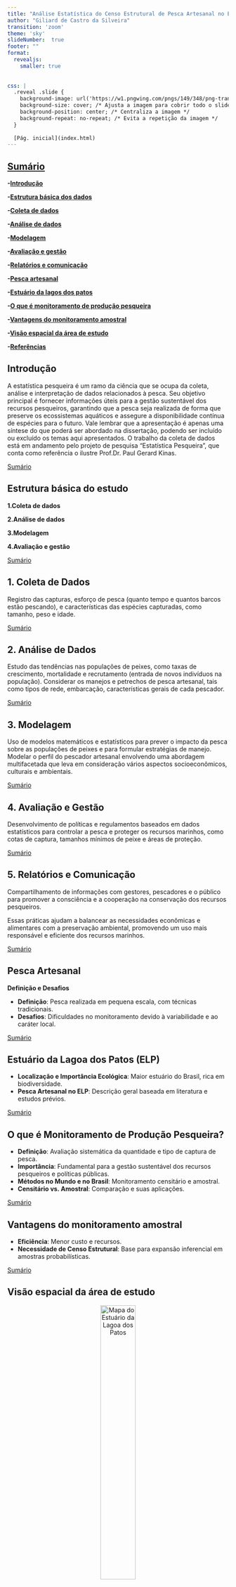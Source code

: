 ```yaml
---
title: "Análise Estatística do Censo Estrutural de Pesca Artesanal no Estuário da Lagoa dos Patos - 2024"
author: "Giliard de Castro da Silveira"
transition: 'zoom'
theme: 'sky'
slideNumber:  true
footer: "" 
format: 
  revealjs:
    smaller: true 
    
  
css: |
  .reveal .slide {
    background-image: url('https://w1.pngwing.com/pngs/149/348/png-transparent-boat-fisherman-fishing-nets-angling-cast-net-character-yellow-thumbnail.png');
    background-size: cover; /* Ajusta a imagem para cobrir todo o slide */
    background-position: center; /* Centraliza a imagem */
    background-repeat: no-repeat; /* Evita a repetição da imagem */
  }
  
  [Pág. inicial](index.html)
---
```

## **[Sumário](#sumário)**

 **-[Introdução](#pág3)** 

 **-[Estrutura básica dos dados](#pág4)**
 
 **-[Coleta de dados](#pág5)**
 
 **-[Análise de dados](#pág6)**
 
 **-[Modelagem](#pág7)**
 
 **-[Avaliação e gestão](#pág8)**
 
 **-[Relatórios e comunicação](#pág9)**
 
 **-[Pesca artesanal](#pág10)**
 
 **-[Estuário da lagos dos patos](#pág11)**
 
 **-[O que é monitoramento de produção pesqueira](#pág12)**
 
 **-[Vantagens do monitoramento amostral](#pág13)**
 
 **-[Visão espacial da área de estudo](#pág14)**
 
 **-[Referências](#pág15)**
 
 
## Introdução {#pág3}

A estatística pesqueira é um ramo da ciência que se ocupa da coleta, análise e interpretação de dados relacionados à pesca. Seu objetivo principal é fornecer informações úteis para a gestão sustentável dos recursos pesqueiros, garantindo que a pesca seja realizada de forma que preserve os ecossistemas aquáticos e assegure a disponibilidade contínua de espécies para o futuro.
Vale lembrar que a apresentação é apenas uma síntese do que poderá ser abordado na dissertação, podendo ser incluído ou excluído os temas aqui apresentados.
O trabalho da coleta de dados está em andamento pelo projeto de pesquisa "Estatística Pesqueira", que conta como referência o ilustre Prof.Dr. Paul Gerard Kinas.


 <footer class="footer">
  <a href="#sumário">Sumário</a>
</footer>

## Estrutura básica do estudo {#pág4}


 **1.Coleta de dados**
 
 **2.Análise de dados**
 
 **3.Modelagem**
 
 **4.Avaliação e gestão**
 
 <footer class="footer">
  <a href="#sumário">Sumário</a>
</footer>

## 1. **Coleta de Dados**  {#pág5}
Registro das capturas, esforço de pesca (quanto tempo e quantos barcos estão pescando), e características das espécies capturadas, como tamanho, peso e idade.

<footer class="footer">
  <a href="#sumário">Sumário</a>
</footer>

## 2. **Análise de Dados** {#pág6} 
Estudo das tendências nas populações de peixes, como taxas de crescimento, mortalidade e recrutamento (entrada de novos indivíduos na população).
Considerar os manejos e petrechos de pesca artesanal, tais como tipos de rede, embarcação, características gerais de cada pescador.

<footer class="footer">
  <a href="#sumário">Sumário</a>
</footer>

## 3. **Modelagem** {#pág7}
Uso de modelos matemáticos e estatísticos para prever o impacto da pesca sobre as populações de peixes e para formular estratégias de manejo.
Modelar o perfil do pescador artesanal envolvendo uma abordagem multifacetada que leva em consideração vários aspectos socioeconômicos, culturais e ambientais.

<footer class="footer">
  <a href="#sumário">Sumário</a>
</footer>

## 4. **Avaliação e Gestão** {#pág8}
Desenvolvimento de políticas e regulamentos baseados em dados estatísticos para controlar a pesca e proteger os recursos marinhos, como cotas de captura, tamanhos mínimos de peixe e áreas de proteção.

<footer class="footer">
  <a href="#sumário">Sumário</a>
</footer>

## 5. **Relatórios e Comunicação** {#pág9}
Compartilhamento de informações com gestores, pescadores e o público para promover a consciência e a cooperação na conservação dos recursos pesqueiros.

Essas práticas ajudam a balancear as necessidades econômicas e alimentares com a preservação ambiental, promovendo um uso mais responsável e eficiente dos recursos marinhos.


<footer class="footer">
  <a href="#sumário">Sumário</a>
</footer>


## Pesca Artesanal{#pág10}

**Definição e Desafios**

- **Definição**: Pesca realizada em pequena escala, com técnicas tradicionais.
- **Desafios**: Dificuldades no monitoramento devido à variabilidade e ao caráter local.

<footer class="footer">
  <a href="#sumário">Sumário</a>
</footer>


## Estuário da Lagoa dos Patos (ELP) {#pág11}

- **Localização e Importância Ecológica**: Maior estuário do Brasil, rica em biodiversidade.
- **Pesca Artesanal no ELP**: Descrição geral baseada em literatura e estudos prévios.


<footer class="footer">
  <a href="#sumário">Sumário</a>
</footer>

## O que é Monitoramento de Produção Pesqueira? {#pág12}

- **Definição**: Avaliação sistemática da quantidade e tipo de captura de pesca.
- **Importância**: Fundamental para a gestão sustentável dos recursos pesqueiros e políticas públicas.
- **Métodos no Mundo e no Brasil**: Monitoramento censitário e amostral.
- **Censitário vs. Amostral**: Comparação e suas aplicações.


<footer class="footer">
  <a href="#sumário">Sumário</a>
</footer>


## Vantagens do monitoramento amostral{#pág13}

- **Eficiência**: Menor custo e recursos.
- **Necessidade de Censo Estrutural**: Base para expansão inferencial em amostras probabilísticas.


<footer class="footer">
  <a href="#sumário">Sumário</a>
</footer>



## Visão espacial da área de estudo {#pág14}

<div style="text-align: center;">
  <img src="https://4.bp.blogspot.com/-QeBkqmRsc2c/TxM5xn8-KSI/AAAAAAAACTQ/zzzAwTE0Ghc/s1600/Limites+do+estu%25C3%25A1rio.jpg" alt="Mapa do Estuário da Lagoa dos Patos" style="width: 40%; max-width: 600px;"/>
</div>


<footer class="footer">
  <a href="#sumário">Sumário</a>
</footer>




## Referências {#pág15}
[Ministério da pesca(2010)](https://www.icmbio.gov.br/cepsul/images/stories/biblioteca/download/estatistica/est_2010_nac_boletim.pdf)

[IBAMA (2006)](https://www.gov.br/ibama/pt-br/phocadownload/biodiversidade/biodiversidade-aquatica/gestao-pesqueira/publicacoes/2006-censo-estrutural-da-pesca.pdf)

[Blog Pesca na lagoa](https://4.bp.blogspot.com/-QeBkqmRsc2c/TxM5xn8-KSI/AAAAAAAACTQ/zzzAwTE0Ghc/s1600/Limites+do+estu%25C3%25A1rio.jpg)



<footer class="footer">
  <a href="#sumário">Sumário</a> 
  
  
     [Pág. inicial](index.html)
</footer>

